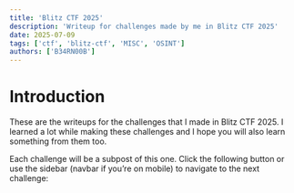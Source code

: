 ```yaml
---
title: 'Blitz CTF 2025'
description: 'Writeup for challenges made by me in Blitz CTF 2025'
date: 2025-07-09
tags: ['ctf', 'blitz-ctf', 'MISC', 'OSINT']
authors: ['B34RN00B']
---
```



# Introduction
These are the writeups for the challenges that I made in Blitz CTF 2025. I learned a lot while making these challenges and I hope you will also learn something from them too.

Each challenge will be a subpost of this one. Click the following button or use the sidebar (navbar if you’re on mobile) to navigate to the next challenge:

<FirstSubpost title="How time flows" href="/blog/blitz-ctf-2025/0" />
